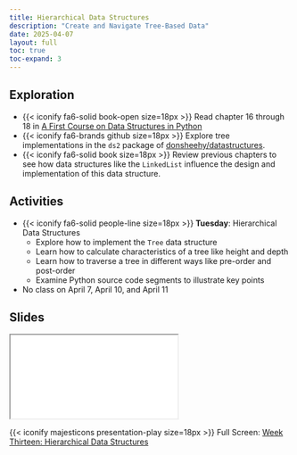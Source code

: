 ```yaml
---
title: Hierarchical Data Structures
description: "Create and Navigate Tree-Based Data"
date: 2025-04-07
layout: full
toc: true
toc-expand: 3
---
```


## Exploration

- {{< iconify fa6-solid book-open size=18px >}} Read chapter 16 through 18 in
[A First Course on Data Structures in
Python](https://donsheehy.github.io/datastructures/)
- {{< iconify fa6-brands github size=18px >}} Explore tree implementations in
the `ds2` package of
[donsheehy/datastructures](https://github.com/donsheehy/datastructures/).
- {{< iconify fa6-solid book size=18px >}} Review previous chapters to see how
data structures like the `LinkedList` influence the design and implementation
of this data structure.

## Activities

- {{< iconify fa6-solid people-line size=18px >}} **Tuesday**:
Hierarchical Data Structures
  - Explore how to implement the `Tree` data structure
  - Learn how to calculate characteristics of a tree like height and depth
  - Learn how to traverse a tree in different ways like pre-order and
  post-order 
  - Examine Python source code segments to illustrate key points
- No class on April 7, April 10, and April 11

## Slides

```{=html}
<iframe class="slide-deck" src="../../slides/weekthirteen/"></iframe>
```

{{< iconify majesticons presentation-play size=18px >}} Full Screen: [Week
Thirteen: Hierarchical Data Structures](../../slides/weekthirteen/)
